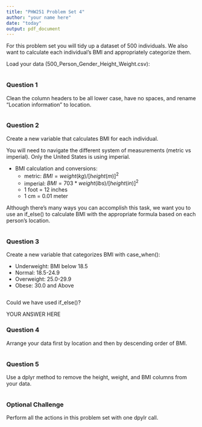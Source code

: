 ```yaml
---
title: "PHW251 Problem Set 4"
author: "your name here"
date: "today"
output: pdf_document
---
```


For this problem set you will tidy up a dataset of 500 individuals. We also want to calculate each individual's BMI and appropriately categorize them.

Load your data (500_Person_Gender_Height_Weight.csv):

```r

```

### Question 1

Clean the column headers to be all lower case, have no spaces, and rename "Location information" to location.

```r

```

\newpage 

### Question 2

Create a new variable that calculates BMI for each individual.

You will need to navigate the different system of measurements (metric vs imperial). Only the United States is using imperial.

* BMI calculation and conversions:
    - metric:   $BMI = weight (kg) / [height (m)]^2$
    - imperial: $BMI = 703 * weight (lbs) / [height (in)]^2$
    - 1 foot = 12 inches
    - 1 cm = 0.01 meter

Although there's many ways you can accomplish this task, we want you to use an if_else() to calculate BMI with the appropriate formula based on each person's location. 

```r

```

\newpage

### Question 3

Create a new variable that categorizes BMI with case_when():

* Underweight: BMI below 18.5
* Normal: 18.5-24.9
* Overweight: 25.0-29.9
* Obese: 30.0 and Above

```r

```

Could we have used if_else()?  

YOUR ANSWER HERE

\newpage

### Question 4

Arrange your data first by location and then by descending order of BMI.

```r

```

### Question 5

Use a dplyr method to remove the height, weight, and BMI columns from your data.

```r

```

\newpage

### Optional Challenge

Perform all the actions in this problem set with one dpylr call. 

```r

```
